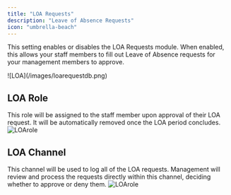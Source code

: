```yaml
---
title: "LOA Requests"
description: "Leave of Absence Requests"
icon: "umbrella-beach"
---
```


This setting enables or disables the LOA Requests module. When enabled, this allows your staff members to fill out Leave of Absence requests for your management members to approve.

<Frame caption="LOA Requests - ermbot.xyz">
  ![LOA](/images/loarequestdb.png)
</Frame>

## LOA Role

This role will be assigned to the staff member upon approval of their LOA request. It will be automatically removed once the LOA period concludes.
![LOArole](/images/loaroledb.png)

## LOA Channel

This channel will be used to log all of the LOA requests. Management will review and process the requests directly within this channel, deciding whether to approve or deny them.
![LOArole](/images/loachanneldb.png)